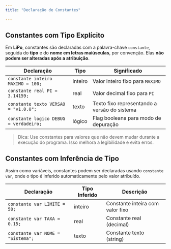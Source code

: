 ```yaml
---
title: "Declaração de Constantes"
 
---
```


##  Constantes com Tipo Explícito

Em **LiPo**, constantes são declaradas com a palavra-chave `constante`, seguida do **tipo** e do **nome em letras maiúsculas**, por convenção. Elas **não podem ser alteradas após a atribuição**.

| Declaração                             | Tipo      | Significado                                |
|----------------------------------------|-----------|--------------------------------------------|
| `constante inteiro MAXIMO = 100;`      | inteiro   | Valor inteiro fixo para `MAXIMO`           |
| `constante real PI = 3.14159;`         | real      | Valor decimal fixo para `PI`               |
| `constante texto VERSAO = "v1.0.0";`   | texto     | Texto fixo representando a versão do sistema |
| `constante logico DEBUG = verdadeiro;` | lógico    | Flag booleana para modo de depuração       |

> Dica: Use constantes para valores que não devem mudar durante a execução do programa. Isso melhora a legibilidade e evita erros.

##  Constantes com Inferência de Tipo

Assim como variáveis, constantes podem ser declaradas usando `constante var`, onde o tipo é inferido automaticamente pelo valor atribuído.

| Declaração                     | Tipo Inferido | Descrição                                  |
|--------------------------------|---------------|---------------------------------------------|
| `constante var LIMITE = 50;`   | inteiro       | Constante inteira com valor fixo            |
| `constante var TAXA = 0.15;`   | real          | Constante real (decimal)                     |
| `constante var NOME = "Sistema";` | texto      | Constante texto (string)                     |



